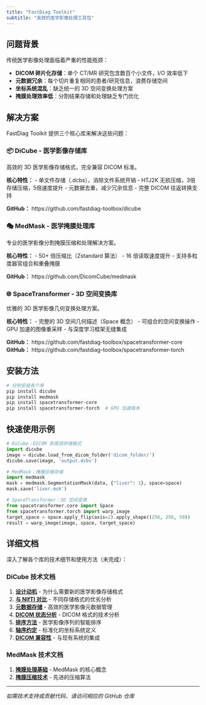 ```yaml
---
title: "FastDiag Toolkit"
subtitle: "高效的医学影像处理工具包"
---
```


## 问题背景

传统医学影像处理面临着严重的性能瓶颈：

- **DICOM 碎片化存储**：单个 CT/MR 研究包含数百个小文件，I/O 效率低下
- **元数据冗余**：每个切片重复相同的患者/研究信息，浪费存储空间
- **坐标系统混乱**：缺乏统一的 3D 空间变换处理方案
- **掩膜处理效率低**：分割结果存储和处理缺乏专门优化

## 解决方案

FastDiag Toolkit 提供三个核心库来解决这些问题：

### 📦 DiCube - 医学影像存储库

高效的 3D 医学影像存储格式，完全兼容 DICOM 标准。

**核心特性：**
- 单文件存储（.dcbs），消除文件系统开销
- HTJ2K 无损压缩，3倍存储压缩，5倍速度提升
- 元数据去重，减少冗余信息
- 完整 DICOM 往返转换支持

**GitHub：** https://github.com/fastdiag-toolbox/dicube

### 🎭 MedMask - 医学掩膜处理库

专业的医学影像分割掩膜压缩和处理解决方案。

**核心特性：**
- 50+ 倍压缩比（Zstandard 算法）
- 16 倍读取速度提升
- 支持多粒度器官组合和重叠掩膜

**GitHub：** https://github.com/DicomCube/medmask

### 🌐 SpaceTransformer - 3D 空间变换库

优雅的 3D 医学影像几何变换处理方案。

**核心特性：**
- 完整的 3D 空间几何描述（Space 概念）
- 可组合的空间变换操作
- GPU 加速的图像重采样
- 与深度学习框架无缝集成

**GitHub：** https://github.com/fastdiag-toolbox/spacetransformer-core
**GitHub：** https://github.com/fastdiag-toolbox/spacetransformer-torch

## 安装方法

```bash
# 分别安装各个库
pip install dicube
pip install medmask
pip install spacetransformer-core
pip install spacetransformer-torch  # GPU 加速版本
```

## 快速使用示例

```python
# DiCube：DICOM 到高效存储格式
import dicube
image = dicube.load_from_dicom_folder('dicom_folder/')
dicube.save(image, 'output.dcbs')

# MedMask：掩膜压缩存储
import medmask
mask = medmask.SegmentationMask(data, {"liver": 1}, space=space)
mask.save('liver.msk')

# SpaceTransformer：3D 空间变换
from spacetransformer.core import Space
from spacetransformer.torch import warp_image
target_space = space.apply_flip(axis=2).apply_shape((256, 256, 50))
result = warp_image(image, space, target_space)
```

## 详细文档

深入了解各个库的技术细节和使用方法（未完成）：

### DiCube 技术文档
1. [**设计动机**](1.0_motivation.qmd) - 为什么需要新的医学影像存储格式
2. [**与 NIfTI 对比**](1.1_vs_nifti.qmd) - 不同存储格式的优劣分析
3. [**元数据存储**](1.2_meta_storage.qmd) - 高效的医学影像元数据管理
4. [**DICOM 状态分析**](1.3_dicom_status.qmd) - DICOM 格式的技术分析
5. [**排序方法**](1.4_sort_method.qmd) - 医学影像序列的智能排序
6. [**轴序约定**](1.5_axis_order.qmd) - 标准化的坐标系统定义
7. [**DICOM 兼容性**](1.6_dicom_compatibility_simple.qmd) - 与现有系统的集成

### MedMask 技术文档
1. [**掩膜处理基础**](2.0_mask.qmd) - MedMask 的核心概念
2. [**掩膜压缩技术**](2.1_mask_compression.qmd) - 先进的压缩算法

---

*如需技术支持或贡献代码，请访问相应的 GitHub 仓库*


